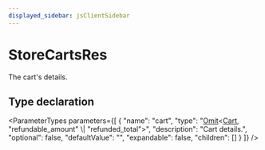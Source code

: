 ```yaml
---
displayed_sidebar: jsClientSidebar
---
```



# StoreCartsRes

The cart's details.

## Type declaration

<ParameterTypes parameters={[
  {
    "name": "cart",
    "type": "[Omit](internal.Omit.mdx)&#60;[Cart](../classes/internal.Cart.mdx), \"refundable_amount\" \\| \"refunded_total\"&#62;",
    "description": "Cart details.",
    "optional": false,
    "defaultValue": "",
    "expandable": false,
    "children": []
  }
]} />
